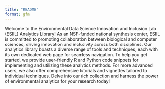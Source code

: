 ```yaml
---
title: "README"
format: gfm
---
```


Welcome to the Environmental Data Science Innovation and Inclusion Lab (ESIIL) Analytics Library! As an NSF-funded national synthesis center, ESIIL is committed to promoting collaboration between biological and computer sciences, driving innovation and inclusivity across both disciplines. Our analytics library boasts a diverse range of tools and techniques, each with its own dedicated web page for seamless navigation. To help you get started, we provide user-friendly R and Python code snippets for implementing and utilizing these analytics methods. For more advanced users, we also offer comprehensive tutorials and vignettes tailored to individual techniques. Delve into our rich collection and harness the power of environmental analytics for your research today!
